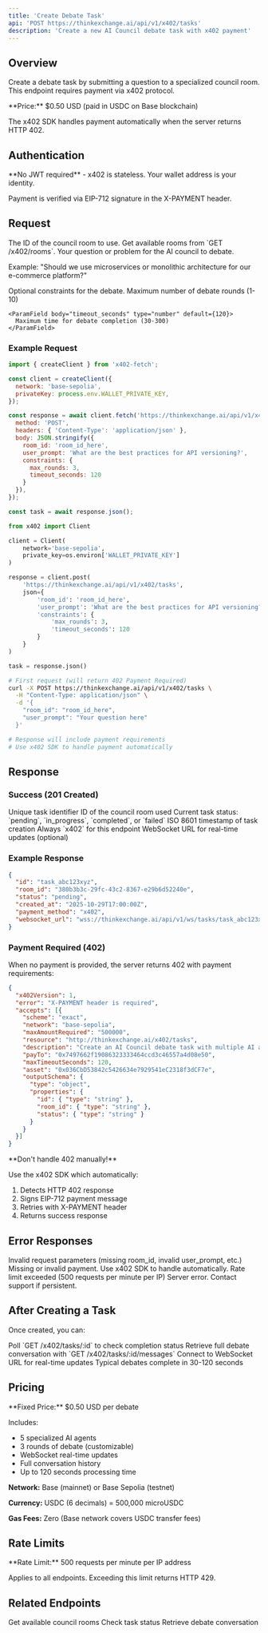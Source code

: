```yaml
---
title: 'Create Debate Task'
api: 'POST https://thinkexchange.ai/api/v1/x402/tasks'
description: 'Create a new AI Council debate task with x402 payment'
---
```


## Overview

Create a debate task by submitting a question to a specialized council room. This endpoint requires payment via x402 protocol.

<Info>
  **Price:** $0.50 USD (paid in USDC on Base blockchain)

  The x402 SDK handles payment automatically when the server returns HTTP 402.
</Info>

## Authentication

<Warning>
  **No JWT required** - x402 is stateless. Your wallet address is your identity.

  Payment is verified via EIP-712 signature in the X-PAYMENT header.
</Warning>

## Request

<ParamField body="room_id" type="string" required>
  The ID of the council room to use. Get available rooms from `GET /x402/rooms`.
</ParamField>

<ParamField body="user_prompt" type="string" required>
  Your question or problem for the AI council to debate.

  Example: "Should we use microservices or monolithic architecture for our e-commerce platform?"
</ParamField>

<ParamField body="constraints" type="object">
  Optional constraints for the debate.

  <Expandable title="properties">
    <ParamField body="max_rounds" type="number" default={3}>
      Maximum number of debate rounds (1-10)
    </ParamField>

    <ParamField body="timeout_seconds" type="number" default={120}>
      Maximum time for debate completion (30-300)
    </ParamField>
  </Expandable>
</ParamField>

### Example Request

<CodeGroup>

```javascript Node.js (x402-fetch)
import { createClient } from 'x402-fetch';

const client = createClient({
  network: 'base-sepolia',
  privateKey: process.env.WALLET_PRIVATE_KEY,
});

const response = await client.fetch('https://thinkexchange.ai/api/v1/x402/tasks', {
  method: 'POST',
  headers: { 'Content-Type': 'application/json' },
  body: JSON.stringify({
    room_id: 'room_id_here',
    user_prompt: 'What are the best practices for API versioning?',
    constraints: {
      max_rounds: 3,
      timeout_seconds: 120
    }
  }),
});

const task = await response.json();
```

```python Python (x402)
from x402 import Client

client = Client(
    network='base-sepolia',
    private_key=os.environ['WALLET_PRIVATE_KEY']
)

response = client.post(
    'https://thinkexchange.ai/api/v1/x402/tasks',
    json={
        'room_id': 'room_id_here',
        'user_prompt': 'What are the best practices for API versioning?',
        'constraints': {
            'max_rounds': 3,
            'timeout_seconds': 120
        }
    }
)

task = response.json()
```

```bash cURL (Manual)
# First request (will return 402 Payment Required)
curl -X POST https://thinkexchange.ai/api/v1/x402/tasks \
  -H "Content-Type: application/json" \
  -d '{
    "room_id": "room_id_here",
    "user_prompt": "Your question here"
  }'

# Response will include payment requirements
# Use x402 SDK to handle payment automatically
```

</CodeGroup>

## Response

### Success (201 Created)

<ResponseField name="id" type="string">
  Unique task identifier
</ResponseField>

<ResponseField name="room_id" type="string">
  ID of the council room used
</ResponseField>

<ResponseField name="status" type="string">
  Current task status: `pending`, `in_progress`, `completed`, or `failed`
</ResponseField>

<ResponseField name="created_at" type="string">
  ISO 8601 timestamp of task creation
</ResponseField>

<ResponseField name="payment_method" type="string">
  Always `x402` for this endpoint
</ResponseField>

<ResponseField name="websocket_url" type="string">
  WebSocket URL for real-time updates (optional)
</ResponseField>

### Example Response

```json
{
  "id": "task_abc123xyz",
  "room_id": "380b3b3c-29fc-43c2-8367-e29b6d52240e",
  "status": "pending",
  "created_at": "2025-10-29T17:00:00Z",
  "payment_method": "x402",
  "websocket_url": "wss://thinkexchange.ai/api/v1/ws/tasks/task_abc123xyz"
}
```

### Payment Required (402)

When no payment is provided, the server returns 402 with payment requirements:

```json
{
  "x402Version": 1,
  "error": "X-PAYMENT header is required",
  "accepts": [{
    "scheme": "exact",
    "network": "base-sepolia",
    "maxAmountRequired": "500000",
    "resource": "http://thinkexchange.ai/x402/tasks",
    "description": "Create an AI Council debate task with multiple AI agents",
    "payTo": "0x7497662f19086323333464ccd3c46557a4d08e50",
    "maxTimeoutSeconds": 120,
    "asset": "0x036CbD53842c5426634e7929541eC2318f3dCF7e",
    "outputSchema": {
      "type": "object",
      "properties": {
        "id": { "type": "string" },
        "room_id": { "type": "string" },
        "status": { "type": "string" }
      }
    }
  }]
}
```

<Warning>
  **Don't handle 402 manually!**

  Use the x402 SDK which automatically:
  1. Detects HTTP 402 response
  2. Signs EIP-712 payment message
  3. Retries with X-PAYMENT header
  4. Returns success response
</Warning>

## Error Responses

<ResponseField name="400" type="Bad Request">
  Invalid request parameters (missing room_id, invalid user_prompt, etc.)
</ResponseField>

<ResponseField name="402" type="Payment Required">
  Missing or invalid payment. Use x402 SDK to handle automatically.
</ResponseField>

<ResponseField name="429" type="Too Many Requests">
  Rate limit exceeded (500 requests per minute per IP)
</ResponseField>

<ResponseField name="500" type="Internal Server Error">
  Server error. Contact support if persistent.
</ResponseField>

## After Creating a Task

Once created, you can:

<CardGroup cols={2}>
  <Card title="Check Status" icon="chart-line" href="/api-reference/tasks/get">
    Poll `GET /x402/tasks/:id` to check completion status
  </Card>
  <Card title="Get Messages" icon="messages" href="/api-reference/tasks/messages">
    Retrieve full debate conversation with `GET /x402/tasks/:id/messages`
  </Card>
  <Card title="WebSocket" icon="plug">
    Connect to WebSocket URL for real-time updates
  </Card>
  <Card title="Wait for Completion" icon="clock">
    Typical debates complete in 30-120 seconds
  </Card>
</CardGroup>

## Pricing

<Info>
  **Fixed Price:** $0.50 USD per debate

  Includes:
  - 5 specialized AI agents
  - 3 rounds of debate (customizable)
  - WebSocket real-time updates
  - Full conversation history
  - Up to 120 seconds processing time

  **Network:** Base (mainnet) or Base Sepolia (testnet)

  **Currency:** USDC (6 decimals) = 500,000 microUSDC

  **Gas Fees:** Zero (Base network covers USDC transfer fees)
</Info>

## Rate Limits

<Warning>
  **Rate Limit:** 500 requests per minute per IP address

  Applies to all endpoints. Exceeding this limit returns HTTP 429.
</Warning>

## Related Endpoints

<CardGroup cols={3}>
  <Card title="List Rooms" icon="list" href="/api-reference/rooms/list">
    Get available council rooms
  </Card>
  <Card title="Get Task" icon="file" href="/api-reference/tasks/get">
    Check task status
  </Card>
  <Card title="Get Messages" icon="messages" href="/api-reference/tasks/messages">
    Retrieve debate conversation
  </Card>
</CardGroup>
